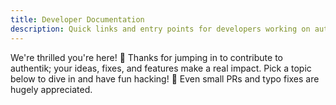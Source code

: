 ```yaml
---
title: Developer Documentation
description: Quick links and entry points for developers working on authentik.
---
```



We're thrilled you're here! 🎉 Thanks for jumping in to contribute to authentik; your ideas, fixes, and features make a real impact. Pick a topic below to dive in and have fun hacking! 🚀 Even small PRs and typo fixes are hugely appreciated.

<DocCardList />
